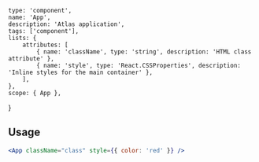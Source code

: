 
    type: 'component',
    name: 'App',
    description: 'Atlas application',
    tags: ['component'],
    lists: {
        attributes: [
            { name: 'className', type: 'string', description: 'HTML class attribute' },
            { name: 'style', type: 'React.CSSProperties', description: 'Inline styles for the main container' },
        ],
    },
    scope: { App },
}

## Usage

```jsx
<App className="class" style={{ color: 'red' }} />
```

